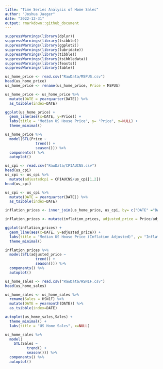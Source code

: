 ```yaml
---
title: "Time Series Analysis of Home Sales"
author: "Joshua Jaeger"
date: "2022-12-31"
output: rmarkdown::github_document
---
```




```r
suppressWarnings(library(dplyr))
suppressWarnings(library(tsibble))
suppressWarnings(library(ggplot2))
suppressWarnings(library(lubridate))
suppressWarnings(library(tibble))
suppressWarnings(library(tsibbledata))
suppressWarnings(library(feasts))
suppressWarnings(library(fable))
```

```r
us_home_price <- read.csv("RawData/MSPUS.csv")
head(us_home_price)
us_home_price <- rename(us_home_price, Price = MSPUS)
```

```r
us_home_price <- us_home_price %>%
  mutate(DATE = yearquarter(DATE)) %>%
  as_tsibble(index=DATE)
```

```r
ggplot(us_home_price) +
  geom_line(aes(x=DATE, y=Price)) +
  labs(title = "Median US House Price", y= "Price", x=NULL) +
  theme_minimal()
```

```r
us_home_price %>%
  model(STL(Price ~
              trend() +
              season())) %>%
  components() %>%
  autoplot()
```

```r
us_cpi <- read.csv("RawData/CPIAUCNS.csv")
head(us_cpi)
us_cpi <- us_cpi %>%
  mutate(adjustedcpi = CPIAUCNS/us_cpi[1,2])
head(us_cpi)
```

```r
us_cpi <- us_cpi %>%
  mutate(DATE = yearquarter(DATE)) %>%
  as_tsibble(index=DATE)

inflation_prices <- inner_join(us_home_price, us_cpi, by= c("DATE" ="DATE"))

inflation_prices <- mutate(inflation_prices, adjusted_price = Price/adjustedcpi)
```

```r
ggplot(inflation_prices) +
  geom_line(aes(x=DATE, y=adjusted_price)) +
  labs(title = "Median US House Price (Inflation Adjusted)", y= "Inflation Adjusted Price", x=NULL) +
  theme_minimal()
```

```r
inflation_prices %>%
  model(STL(adjusted_price ~
              trend() +
              season())) %>%
  components() %>%
  autoplot()
```


```r
us_home_sales <- read.csv("RawData/HSN1F.csv") 
head(us_home_sales)
```

```r
us_home_sales <- us_home_sales %>%
  rename(Sales = HSN1F) %>%
  mutate(DATE = yearmonth(DATE)) %>%
  as_tsibble(index=DATE)
```

```r
autoplot(us_home_sales,Sales) +
  theme_minimal() +
  labs(title = "US Home Sales", x=NULL)
```

```r
us_home_sales %>%
  model(
    STL(Sales ~ 
          trend() +
          season())) %>%
  components() %>%
  autoplot() 
  
```

